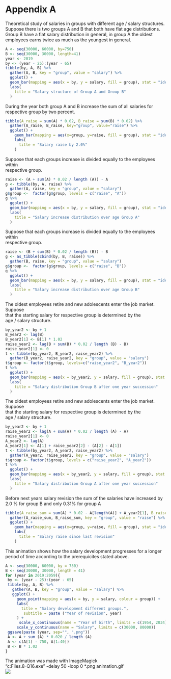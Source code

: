 # Appendix A

Theoretical study of salaries in groups with different age / salary structures.  
Suppose there is two groups A and B that both have flat age distributions.   
Group B have a flat salary distribution in general, in group A the oldest   
employees earns twice as much as the youngest in general.    
    
```r
A <- seq(30000, 60000, by=750)  
B <- seq(30000, 30000, length=41)  
year <- 2019  
by <- (year - 25):(year - 65)    
tibble(by, A, B) %>%   
  gather(A, B, key = "group", value = "salary") %>%  
  ggplot() +  
  geom_bar(mapping = aes(x = by, y = salary, fill = group), stat = "identity", position = "dodge") +  
  labs(  
    title = "Salary structure of Group A and Group B"  
  )  
```
  
During the year both group A and B increase the sum of all salaries for   
respective group by two percent.  
   
```r
tibble(A_raise = sum(A) * 0.02, B_raise = sum(B) * 0.02) %>%   
  gather(A_raise, B_raise, key="group", value="raise") %>%  
  ggplot() +  
    geom_bar(mapping = aes(x=group, y=raise, fill = group), stat = "identity") +  
	labs(  
      title = "Salary raise by 2.0%"  
    )    
```  
  
Suppose that each groups increase is divided equally to the employees within   
respective group.  
	
```r
raise <- (A + sum(A) * 0.02 / length (A)) - A	  
g <- tibble(by, A, raise) %>%   
  gather(A, raise, key = "group", value = "salary")  
g$group <-  factor(g$group, levels = c("raise", "A"))  
g %>%  
  ggplot() +  
  geom_bar(mapping = aes(x = by, y = salary, fill = group), stat = "identity") +  
  labs(  
    title = "Salary increase distribution over age Group A"  
  )		  
```
	   
Suppose that each groups increase is divided equally to the employees within   
respective group.  
	  
```r
raise <- (B + sum(B) * 0.02 / length (B)) - B	  
g <- as_tibble(cbind(by, B, raise)) %>%   
  gather(B, raise, key = "group", value = "salary")  
g$group <-  factor(g$group, levels = c("raise", "B"))  
g %>%  
  ggplot() +  
  geom_bar(mapping = aes(x = by, y = salary, fill = group), stat = "identity") +  
  labs(  
    title = "Salary increase distribution over age Group B"  
  )  
```
    
The oldest employees retire and new adolescents enter the job market. Suppose   
that the starting salary for respective group is determined by the   
age / salary structure.    
    
```r
by_year2 <- by + 1  
B_year2 <- lag(B)  
B_year2[1] <- B[1] * 1.02  
raise_year2 <- lag(B + sum(B) * 0.02 / length (B) - B)  
raise_year2[1] <- 0  
t <- tibble(by_year2, B_year2, raise_year2) %>%  
  gather(B_year2, raise_year2, key = "group", value = "salary")  
t$group <- factor(t$group, levels=c("raise_year2", "B_year2"))  
t %>%  
  ggplot() +  
  geom_bar(mapping = aes(x = by_year2, y = salary, fill = group), stat = "identity") +  
  labs(  
    title = "Salary distribution Group B after one year succession"  
  )	   
```  
  
The oldest employees retire and new adolescents enter the job market. Suppose   
that the starting salary for respective group is determined by the   
age / salary structure.      
    
```r
by_year2 <- by + 1  
raise_year2 <- lag(A + sum(A) * 0.02 / length (A) - A)  
raise_year2[1] <- 0  
A_year2 <- lag(A)  
A_year2[1] <- A[1] + raise_year2[2] - (A[2] - A[1])  
t <- tibble(by_year2, A_year2, raise_year2) %>%  
  gather(A_year2, raise_year2, key = "group", value = "salary")  
t$group <- factor(t$group, levels = c("raise_year2", "A_year2"))  
t %>%  
  ggplot() +  
  geom_bar(mapping = aes(x = by_year2, y = salary, fill = group), stat = "identity") +  
  labs(  
    title = "Salary distribution Group A after one year succession"  
  )	   
```  
  
Before next years salary revision the sum of the salaries have increased by   
2.0 % for group B and only 0.31% for group A  
    
```r
tibble(A_raise_sum = sum(A) * 0.02 - A[length(A)] + A_year2[1], B_raise_sum = sum(B) * 0.02) %>%   
  gather(A_raise_sum, B_raise_sum, key = "group", value = "raise") %>%  
  ggplot() +  
    geom_bar(mapping = aes(x=group, y=raise, fill = group), stat = "identity") +  
	labs(  
      title = "Salary raise since last revision"  
    )     
```	
	
This animation shows how the salary development progresses for a longer   
period of time according to the prerequicites stated above.  
 
```r
A <- seq(30000, 60000, by = 750)  
B <- seq(30000, 30000, length = 41)  
for (year in 2019:2059){  
 by <- (year - 25):(year - 65)    
 tibble(by, A, B) %>%   
   gather(A, B, key = "group", value = "salary") %>%  
   ggplot() +  
     geom_point(mapping = aes(x = by, y = salary, colour = group)) +  
     labs(  
       title = "Salary development different groups.",  
		subtitle = paste ("Year of revision", year)  
     ) +  
	  scale_x_continuous(name = "Year of birth", limits = c(1954, 2034)) +  
     scale_y_continuous(name = "Salary", limits = c(30000, 80000))		    
 ggsave(paste (year, sep="", ".png"))  
 A <- A + sum (A) * 0.020 / length (A)  
 A <- c(A[1] - 750, A[1:40])  
 B <- B * 1.02  
}	  
```
	  
 The animation was made with ImageMagick  
"c:\Program Files\ImageMagick-7.0.8-Q16\magick.exe" -delay 50 -loop 0 *.png animation.gif	  
![](https://mikaellundqvist.github.io/SCB-Engineers-Jonkoping/SCB-Engineers-Jonkoping_files/figure-html/animation.gif)	  
